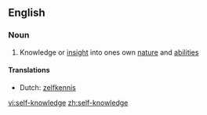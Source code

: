 ==English==

===Noun===
{{wikipedia}}
{{en-noun|sg=[[self]]-[[knowledge]]|-}}

# Knowledge or [[insight]] into ones own [[nature]] and [[ability|abilities]]

====Translations====
* Dutch: [[zelfkennis]] {{f}}

[[vi:self-knowledge]]
[[zh:self-knowledge]]